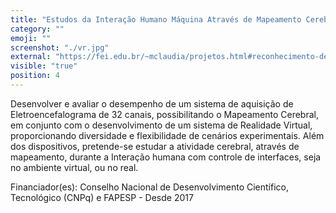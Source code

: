 ```yaml
---
title: "Estudos da Interação Humano Máquina Através de Mapeamento Cerebral em Ambiente de Realidade Virtual"
category: ""
emoji: ""
screenshot: "./vr.jpg"
external: "https://fei.edu.br/~mclaudia/projetos.html#reconhecimento-de-padroes-e-classificacao-de-sinais-eletroencefalograficos"
visible: "true"
position: 4
---
```


Desenvolver e avaliar o desempenho de um sistema de aquisição de Eletroencefalograma de 32 canais, possibilitando o Mapeamento Cerebral, em conjunto com o desenvolvimento de um sistema de Realidade Virtual, proporcionando diversidade e flexibilidade de cenários experimentais. Além dos dispositivos, pretende-se estudar a atividade cerebral, através de mapeamento, durante a Interação humana com controle de interfaces, seja no ambiente virtual, ou no real.

Financiador(es): 
Conselho Nacional de Desenvolvimento Científico, Tecnológico (CNPq) e FAPESP - Desde 2017